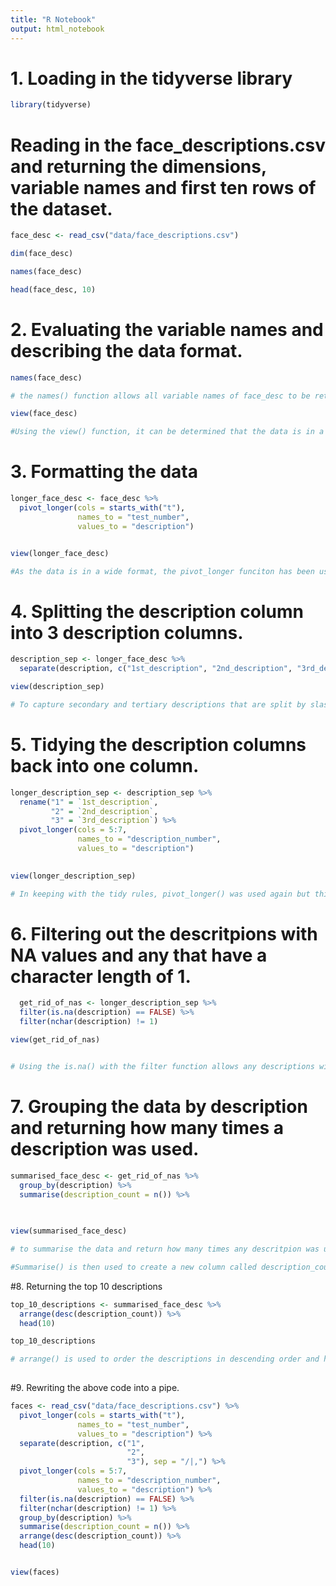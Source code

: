 ```yaml
---
title: "R Notebook"
output: html_notebook
---
```


# 1. Loading in the tidyverse library

```r

library(tidyverse)

```

# Reading in the face_descriptions.csv and returning the dimensions, variable names and first ten rows of the dataset.

```r

face_desc <- read_csv("data/face_descriptions.csv")

dim(face_desc)

names(face_desc)

head(face_desc, 10)

```

# 2. Evaluating the variable names and describing the data format.

```r

names(face_desc)

# the names() function allows all variable names of face_desc to be returned. Although the variable names follow tidyverse case rules (in that they are lower case and there is an underscore to separate the column with two words), the majority of the variable names are not descriptive of the data they hold and are unclear.   

view(face_desc)

#Using the view() function, it can be determined that the data is in a wide format

```

# 3. Formatting the data 

```r

longer_face_desc <- face_desc %>% 
  pivot_longer(cols = starts_with("t"),
               names_to = "test_number",
               values_to = "description")


view(longer_face_desc)

#As the data is in a wide format, the pivot_longer funciton has been used to take all the columns that start with "t" and move them into one column called test_number (names_to argument refers to this). The values_to arguments within the pivot_longer function allow the values from the "t" columns to be organised in another new column called "descriptions".

```

# 4. Splitting the description column into 3 description columns.

```r

description_sep <- longer_face_desc %>% 
  separate(description, c("1st_description", "2nd_description", "3rd_description"), sep = "/|,")

view(description_sep)

# To capture secondary and tertiary descriptions that are split by slashes and commmas the separate() function has been used. The code above puts descriptions split by slashes and commas (sep = "/|,") into 3 separate columns "1st_description", "2nd_description" and "3rd_description". 

```


# 5. Tidying the description columns back into one column.

```r
longer_description_sep <- description_sep %>%
  rename("1" = `1st_description`,
         "2" = `2nd_description`,
         "3" = `3rd_description`) %>% 
  pivot_longer(cols = 5:7,
               names_to = "description_number",
               values_to = "description")
  

view(longer_description_sep)

# In keeping with the tidy rules, pivot_longer() was used again but this time to create a new column called description_number which details whether a description was primary, secondary or tertiary whilst keeping actual descriptions in one column. After the rename() function was added to the pipe before pivot_longer() to further tidy the data.

```

# 6. Filtering out the descritpions with NA values and any that have a character length of 1.

```r

  get_rid_of_nas <- longer_description_sep %>%
  filter(is.na(description) == FALSE) %>% 
  filter(nchar(description) != 1)

view(get_rid_of_nas)


# Using the is.na() with the filter function allows any descriptions with NA values to be filtered out (code reads keep description values where is.na() is false). The nchar() funciton counts the number of elements within a character vector and so it can help identify or filter out descriptions that are only 1 character length. 

```

# 7. Grouping the data by description and returning how many times a description was used.

```r

summarised_face_desc <- get_rid_of_nas %>% 
  group_by(description) %>%
  summarise(description_count = n()) %>% 

  
  
view(summarised_face_desc)

# to summarise the data and return how many times any descritpion was used, firstly group_by() is used which categorises each description.

#Summarise() is then used to create a new column called description_count which counts how many time a description was given using the n() function. 


```

#8. Returning the top 10 descriptions 

```r

top_10_descriptions <- summarised_face_desc %>% 
  arrange(desc(description_count)) %>%
  head(10)

top_10_descriptions 

# arrange() is used to order the descriptions in descending order and head(10) is used to give the top 10 most used descriptions 
  
```

#9. Rewriting the above code into a pipe. 

```r

faces <- read_csv("data/face_descriptions.csv") %>%
  pivot_longer(cols = starts_with("t"),
               names_to = "test_number",
               values_to = "description") %>%
  separate(description, c("1",
                          "2",
                          "3"), sep = "/|,") %>%
  pivot_longer(cols = 5:7,
               names_to = "description_number",
               values_to = "description") %>%
  filter(is.na(description) == FALSE) %>% 
  filter(nchar(description) != 1) %>%
  group_by(description) %>%
  summarise(description_count = n()) %>% 
  arrange(desc(description_count)) %>%
  head(10)


view(faces)
  
  
  
  
  
  


```



